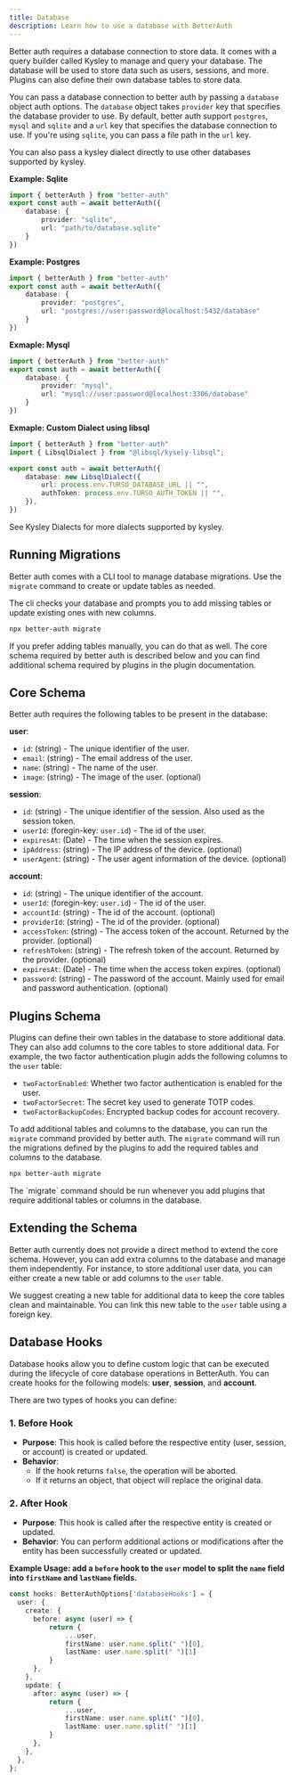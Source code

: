 ```yaml
---
title: Database
description: Learn how to use a database with BetterAuth
---
```


Better auth requires a database connection to store data. It comes with a query builder called <Link href="https://kysely.dev/"> Kysley </Link> to manage and query your database. The database will be used to store data such as users, sessions, and more. Plugins can also define their own database tables to store data.

You can pass a database connection to better auth by passing a `database` object auth options. The `database` object takes `provider` key that specifies the database provider to use. By default, better auth support `postgres`, `mysql` and `sqlite` and a `url` key that specifies the database connection to use. If you're using `sqlite`, you can pass a file path in the `url` key.

You can also pass a kysley dialect directly to use other databases supported by kysley.

**Example: Sqlite**
```ts title="auth.ts"
import { betterAuth } from "better-auth"
export const auth = await betterAuth({
    database: {
        provider: "sqlite",
        url: "path/to/database.sqlite"
    }
})
```

**Example: Postgres**
```ts title="auth.ts"
import { betterAuth } from "better-auth"
export const auth = await betterAuth({
    database: {
        provider: "postgres",
        url: "postgres://user:password@localhost:5432/database"
    }
})
```

**Exmaple: Mysql**
```ts title="auth.ts"
import { betterAuth } from "better-auth"
export const auth = await betterAuth({
    database: {
        provider: "mysql",
        url: "mysql://user:password@localhost:3306/database"
    }
})
```

**Exmaple: Custom Dialect using libsql**
```ts title="auth.ts"
import { betterAuth } from "better-auth"
import { LibsqlDialect } from "@libsql/kysely-libsql";

export const auth = await betterAuth({
   	database: new LibsqlDialect({
		url: process.env.TURSO_DATABASE_URL || "",
		authToken: process.env.TURSO_AUTH_TOKEN || "",
	}),
})
```

<Callout>
See <Link href="https://kysely.dev/docs/dialects" target="_blank"> Kysley Dialects </Link> for more dialects supported by kysley.
</Callout>


## Running Migrations

Better auth comes with a CLI tool to manage database migrations. Use the `migrate` command to create or update tables as needed.

The cli checks your database and prompts you to add missing tables or update existing ones with new columns.

```bash
npx better-auth migrate
```

If you prefer adding tables manually, you can do that as well. The core schema required by better auth is described below and you can find additional schema required by plugins in the plugin documentation.

## Core Schema

Better auth requires the following tables to be present in the database:

**user**:

- `id`: (string) - The unique identifier of the user.
- `email`: (string) - The email address of the user.
- `name`: (string) - The name of the user.
- `image`: (string) - The image of the user. (optional)

**session**:
- `id`: (string) - The unique identifier of the session. Also used as the session token.
- `userId`: (foregin-key: `user.id`) - The id of the user.
- `expiresAt`: (Date) - The time when the session expires.
- `ipAddress`: (string) - The IP address of the device. (optional)
- `userAgent`: (string) - The user agent information of the device. (optional)

**account**: 
- `id`: (string) - The unique identifier of the account.
- `userId`: (foregin-key: `user.id`) - The id of the user.
- `accountId`: (string) - The id of the account. (optional)
- `providerId`: (string) - The id of the provider. (optional)
- `accessToken`: (string) - The access token of the account. Returned by the provider. (optional)
- `refreshToken`: (string) - The refresh token of the account. Returned by the provider. (optional)
- `expiresAt`: (Date) - The time when the access token expires. (optional)
- `password`: (string) - The password of the account. Mainly used for email and password authentication. (optional)


## Plugins Schema

Plugins can define their own tables in the database to store additional data. They can also add columns to the core tables to store additional data. For example, the two factor authentication plugin adds the following columns to the `user` table:

- `twoFactorEnabled`: Whether two factor authentication is enabled for the user.
- `twoFactorSecret`: The secret key used to generate TOTP codes.
- `twoFactorBackupCodes`: Encrypted backup codes for account recovery.

To add additional tables and columns to the database, you can run the `migrate` command provided by better auth. The `migrate` command will run the migrations defined by the plugins to add the required tables and columns to the database.

```bash
npx better-auth migrate
```

<Callout>
The `migrate` command should be run whenever you add plugins that require additional tables or columns in the database.
</Callout>

## Extending the Schema

Better auth currently does not provide a direct method to extend the core schema. However, you can add extra columns to the database and manage them independently. For instance, to store additional user data, you can either create a new table or add columns to the `user` table.

We suggest creating a new table for additional data to keep the core tables clean and maintainable. You can link this new table to the `user` table using a foreign key.


## Database Hooks

Database hooks allow you to define custom logic that can be executed during the lifecycle of core database operations in BetterAuth. You can create hooks for the following models: **user**, **session**, and **account**.

There are two types of hooks you can define:

### 1. Before Hook

- **Purpose**: This hook is called before the respective entity (user, session, or account) is created or updated.
- **Behavior**: 
  - If the hook returns `false`, the operation will be aborted.
  - If it returns an object, that object will replace the original data.

### 2. After Hook

- **Purpose**: This hook is called after the respective entity is created or updated.
- **Behavior**: You can perform additional actions or modifications after the entity has been successfully created or updated.

**Example Usage: add a `before` hook to the `user` model to split the `name` field into `firstName` and `lastName` fields.**

```typescript
const hooks: BetterAuthOptions['databaseHooks'] = {
  user: {
    create: {
      before: async (user) => {
          return {
              ...user,
              firstName: user.name.split(" ")[0],
              lastName: user.name.split(" ")[1]
          }
      },
    },
    update: {
      after: async (user) => {
          return {
              ...user,
              firstName: user.name.split(" ")[0],
              lastName: user.name.split(" ")[1]
          }
      },
    },
  },
};
```
